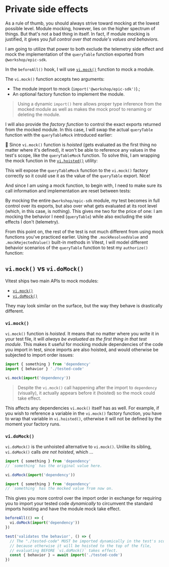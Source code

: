 # Private side effects

As a rule of thumb, you should always strive toward mocking at the lowest possible level. Module mocking, however, lies on the higher spectrum of things. But that's not a bad thing in itself. In fact, if module mocking is justified, it gives you _full control over that module's values and behaviors_.

I am going to utilize that power to both exclude the telemetry side effect and mock the implementation of the `queryTable` function exported from `@workshop/epic-sdk`.

In the `beforeAll()` hook, I will use [`vi.mock()`](https://vitest.dev/api/vi.html#vi-mock) function to mock a module.

<CodeFile file="authorize.test.ts" range="5-10" highlight="5" />

The `vi.mock()` function accepts two arguments:

- The module import to mock (`import('@workshop/epic-sdk')`).;
- An optional factory function to implement the module.

> Using a dynamic `import()` here allows proper type inference from the mocked module as well as makes the mock proof to renaming or deleting the module.

I will also provide the _factory function_ to control the exact exports returned from the mocked module. In this case, I will swap the actual `queryTable` function with the `queryTableMock` introduced earlier:

<CodeFile file="authorize.test.ts" range="1-9" highlight="3,7" />

:owl: Since `vi.mock()` function is _hoisted_ (gets evaluated as the first thing no matter where it's defined), it won't be able to reference any values in the test's scope, like the `queryTableMock` function. To solve this, I am wrapping the mock function in the [`vi.hoisted()`](https://vitest.dev/api/vi.html#vi-hoisted) utility:

<CodeFile file="authorize.test.ts" range="3" />

This will expose the `queryTableMock` function to the `vi.mock()` factory correctly so it could use it as the value of the `queryTable` export. Nice!

And since I am using a mock function, to begin with, I need to make sure its call information and implementation are reset between tests:

<CodeFile file="authorize.test.ts" range="11-13" highlight="12" />

By mocking the entire `@workshop/epic-sdk` module, my test becomes in full control over its exports, but also over what gets evaluated at its root level (which, in this case, is nothing). This gives me two for the price of one: I am mocking the behavior I need (`queryTable`) while also excluding the side effects I don't (telemetry).

From this point on, the rest of the test is not much different from using mock functions you've practiced earlier. Using the `.mockResolvedValue` and `.mockRejectedValue()` built-in methods in Vitest, I will model different behavior scenarios of the `queryTable` function to test my `authorize()` function:

<CodeFile file="authorize.test.ts" range="15-39" highlight="16-19,28,34" />

## `vi.mock()` vs `vi.doMock()`

Vitest ships two main APIs to mock modules:

- [`vi.mock()`](https://vitest.dev/api/vi.html#vi-mock)
- [`vi.doMock()`](https://vitest.dev/api/vi.html#vi-domock)

They may look similar on the surface, but the way they behave is drastically different.

### `vi.mock()`

`vi.mock()` function is _hoisted_. It means that no matter where you write it in your test file, it will _always be evaluated as the first thing in that test module_. This makes it useful for mocking module dependencies of the code you import in test, since imports are also hoisted, and would otherwise be subjected to import order issues:

```ts lines=4
import { something } from 'dependency'
import { behavior } './tested-code'

vi.mock(import('dependency'))
```

> Despite the `vi.mock()` call happening after the import to `dependency` (visually), it actually appears before it (hoisted) so the mock could take effect.

This affects any dependencies `vi.mock()` itself has as well. For example, if you wish to reference a variable in the `vi.mock()` factory function, you have to wrap that variable in `vi.hoisted()`, otherwise it will not be defined by the moment your factory runs.

### `vi.doMock()`

`vi.doMock()` is the unhoisted alternative to `vi.mock()`. Unlike its sibling, `vi.doMock()` calls _are not hoisted_, which ...

```ts lines=4
import { something } from 'dependency'
// `something` has the original value here.

vi.doMock(import('dependency'))

import { something } from 'dependency'
// `something` has the mocked value from now on.
```

This gives you more control over the import order in exchange for requiring you to import your tested code _dynamically_ to circumvent the standard imports hoisting and have the module mock take effect.

```ts lines=9
beforeAll(() => {
  vi.doMock(import('dependency'))
})

test('validates the behavior', () => {
  // The "./tested-code" MUST be imported dynamically in the test's scope
  // because otherwise it will be hoisted to the top of the file,
  // evaluating BEFORE `vi.doMock()` takes effect.
  const { behavior } = await import('./tested-code')
})
```
